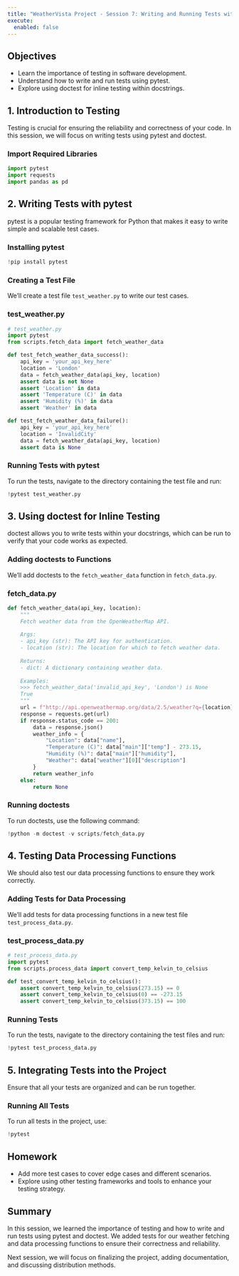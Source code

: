 ```yaml
---
title: "WeatherVista Project - Session 7: Writing and Running Tests with pytest and doctest"
execute: 
  enabled: false
---
```


## Objectives
- Learn the importance of testing in software development.
- Understand how to write and run tests using pytest.
- Explore using doctest for inline testing within docstrings.

## 1. Introduction to Testing
Testing is crucial for ensuring the reliability and correctness of your code. In this session, we will focus on writing tests using pytest and doctest.

### Import Required Libraries
```python
import pytest
import requests
import pandas as pd
```

## 2. Writing Tests with pytest
pytest is a popular testing framework for Python that makes it easy to write simple and scalable test cases.

### Installing pytest
```python
!pip install pytest
```

### Creating a Test File
We'll create a test file `test_weather.py` to write our test cases.

### test_weather.py
```python
# test_weather.py
import pytest
from scripts.fetch_data import fetch_weather_data

def test_fetch_weather_data_success():
    api_key = 'your_api_key_here'
    location = 'London'
    data = fetch_weather_data(api_key, location)
    assert data is not None
    assert 'Location' in data
    assert 'Temperature (C)' in data
    assert 'Humidity (%)' in data
    assert 'Weather' in data

def test_fetch_weather_data_failure():
    api_key = 'your_api_key_here'
    location = 'InvalidCity'
    data = fetch_weather_data(api_key, location)
    assert data is None
```

### Running Tests with pytest
To run the tests, navigate to the directory containing the test file and run:
```python
!pytest test_weather.py
```

## 3. Using doctest for Inline Testing
doctest allows you to write tests within your docstrings, which can be run to verify that your code works as expected.

### Adding doctests to Functions
We'll add doctests to the `fetch_weather_data` function in `fetch_data.py`.

### fetch_data.py
```python
def fetch_weather_data(api_key, location):
    """
    Fetch weather data from the OpenWeatherMap API.
    
    Args:
    - api_key (str): The API key for authentication.
    - location (str): The location for which to fetch weather data.
    
    Returns:
    - dict: A dictionary containing weather data.
    
    Examples:
    >>> fetch_weather_data('invalid_api_key', 'London') is None
    True
    """
    url = f"http://api.openweathermap.org/data/2.5/weather?q={location}&appid={api_key}"
    response = requests.get(url)
    if response.status_code == 200:
        data = response.json()
        weather_info = {
            "Location": data["name"],
            "Temperature (C)": data["main"]["temp"] - 273.15,
            "Humidity (%)": data["main"]["humidity"],
            "Weather": data["weather"][0]["description"]
        }
        return weather_info
    else:
        return None
```

### Running doctests
To run doctests, use the following command:
```python
!python -m doctest -v scripts/fetch_data.py
```

## 4. Testing Data Processing Functions
We should also test our data processing functions to ensure they work correctly.

### Adding Tests for Data Processing
We'll add tests for data processing functions in a new test file `test_process_data.py`.

### test_process_data.py
```python
# test_process_data.py
import pytest
from scripts.process_data import convert_temp_kelvin_to_celsius

def test_convert_temp_kelvin_to_celsius():
    assert convert_temp_kelvin_to_celsius(273.15) == 0
    assert convert_temp_kelvin_to_celsius(0) == -273.15
    assert convert_temp_kelvin_to_celsius(373.15) == 100
```

### Running Tests
To run the tests, navigate to the directory containing the test files and run:
```python
!pytest test_process_data.py
```

## 5. Integrating Tests into the Project
Ensure that all your tests are organized and can be run together.

### Running All Tests
To run all tests in the project, use:
```python
!pytest
```

## Homework
- Add more test cases to cover edge cases and different scenarios.
- Explore using other testing frameworks and tools to enhance your testing strategy.

## Summary
In this session, we learned the importance of testing and how to write and run tests using pytest and doctest. We added tests for our weather fetching and data processing functions to ensure their correctness and reliability.

Next session, we will focus on finalizing the project, adding documentation, and discussing distribution methods.

